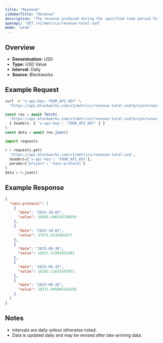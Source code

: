 ```yaml
---
title: "Revenue"
sidebarTitle: "Revenue"
description: "The revenue produced during the specified time period for given project."
openapi: "GET /v1/metrics/revenue-total-usd"
mode: "wide"
---
```


## Overview

- **Denomination:** USD
- **Type:** USD Value
- **Interval:** Daily
- **Source:** Blockworks

## Example Request

<CodeGroup>

```bash cURL
curl -H "x-api-key: YOUR_API_KEY" \
  "https://api.blockworks.com/v1/metrics/revenue-total-usd?project=navi-protocol"
```

```typescript TypeScript
const res = await fetch(
  'https://api.blockworks.com/v1/metrics/revenue-total-usd?project=navi-protocol',
  { headers: { 'x-api-key': 'YOUR_API_KEY' } }
)
const data = await res.json()
```

```python Python
import requests

r = requests.get(
  'https://api.blockworks.com/v1/metrics/revenue-total-usd',
  headers={'x-api-key': 'YOUR_API_KEY'},
  params={'project': 'navi-protocol'}
)
data = r.json()
```

</CodeGroup>

## Example Response

```json
{
  "navi-protocol": [
    {
      "date": "2025-10-02",
      "value": 19845.446156746693
    },
    {
      "date": "2025-10-01",
      "value": 27472.4335801677
    },
    {
      "date": "2025-09-30",
      "value": 19557.51995663482
    },
    {
      "date": "2025-09-29",
      "value": 16183.11633103071
    },
    {
      "date": "2025-09-28",
      "value": 14371.045885384256
    }
  ]
}
```

## Notes
- Intervals are daily unless otherwise noted.
- Data is updated daily and may be revised after late-arriving data.